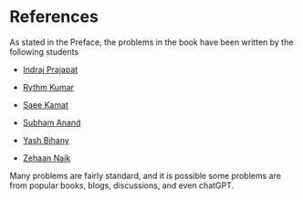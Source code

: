# References {.unnumbered}

As stated in the Preface, the problems in the book have been written by the following students

-   [Indraj Prajapat](https://github.com/Indraj573)

-   [Rythm Kumar](https://github.com/rythmkumar)

-   [Saee Kamat](https://github.com/saeesk)

-   [Subham Anand](https://github.com/Gabbar888)

-   [Yash Bihany](https://github.com/yashbihany)

-   [Zehaan Naik](https://github.com/Zehaan22)

Many problems are fairly standard, and it is possible some problems are from popular books, blogs, discussions, and even chatGPT.
